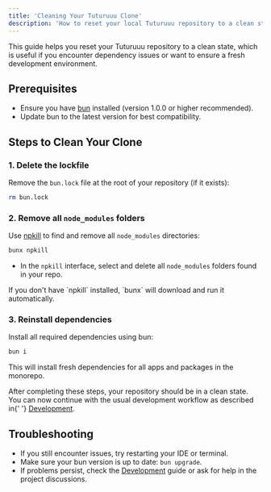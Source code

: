 ```yaml
---
title: 'Cleaning Your Tuturuuu Clone'
description: 'How to reset your local Tuturuuu repository to a clean state.'
---
```


<Info>
  This guide helps you reset your Tuturuuu repository to a clean state, which is
  useful if you encounter dependency issues or want to ensure a fresh
  development environment.
</Info>

## Prerequisites

- Ensure you have [bun](https://bun.sh/) installed (version 1.0.0 or higher recommended).
- Update bun to the latest version for best compatibility.

## Steps to Clean Your Clone

### 1. Delete the lockfile

Remove the `bun.lock` file at the root of your repository (if it exists):

```bash
rm bun.lock
```

### 2. Remove all `node_modules` folders

Use [npkill](https://github.com/voidcosmos/npkill) to find and remove all `node_modules` directories:

```bash
bunx npkill
```

- In the `npkill` interface, select and delete all `node_modules` folders found in your repo.

<Tip>
  If you don't have `npkill` installed, `bunx` will download and run it
  automatically.
</Tip>

### 3. Reinstall dependencies

Install all required dependencies using bun:

```bash
bun i
```

This will install fresh dependencies for all apps and packages in the monorepo.

<Info>
  After completing these steps, your repository should be in a clean state. You
  can now continue with the usual development workflow as described in{' '}
  <a href="/development">Development</a>.
</Info>

## Troubleshooting

- If you still encounter issues, try restarting your IDE or terminal.
- Make sure your bun version is up to date: `bun upgrade`.
- If problems persist, check the [Development](/development) guide or ask for help in the project discussions.
